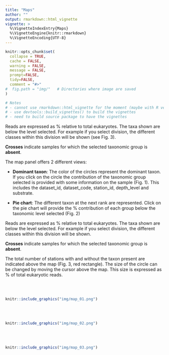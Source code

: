 ```yaml
---
title: "Maps"
author: ""
output: rmarkdown::html_vignette
vignette: >
  %\VignetteIndexEntry{Maps}
  %\VignetteEngine{knitr::rmarkdown}
  %\VignetteEncoding{UTF-8}
---
```


```r
knitr::opts_chunk$set(
  collapse = TRUE,
  cache = FALSE,
  warning = FALSE,
  message = FALSE,
  prompt=FALSE,
  tidy=FALSE,
  comment = "#>" 
#  fig.path = "img/"   # Directories where image are saved
)

# Notes
# - cannot use rmarkdown::html_vignette for the moment (maybe with R version 4.0)
# - use devtools::build_vignettes() to build the vignettes
# - need to build source package to have the vignettes
```

Reads are expressed as % relative to total eukaryotes.  The taxa shown are below the level selected.  For example if you select division, the different classes within this division will be shown (see Fig. 3).

**Crosses** indicate samples for which the selected taxonomic group is **absent**.

The map panel offers 2 different views:

* **Dominant taxon**: The color of the circles represent the dominant taxon.  If you click on the circle the contribution of the taxonomic group selected is provided with some information on the sample (Fig. 1). This includes the dataset_id, dataset_code, station_id, depth_level and substrate.

* **Pie chart**: The different taxon at the next rank are represented.  Click on the pie chart will provide the % contribution of each group below the taxonomic level selected (Fig. 2)

Reads are expressed as % relative to total eukaryotes.  The taxa shown are below the level selected.  For example if you select division, the different classes within this division will be shown.

**Crosses** indicate samples for which the selected taxonomic group is **absent**.

The total number of stations with and without the taxon present are indicated above the map (Fig. 3, red rectangle). The size of the circle can be changed by moving the cursor above the map.  This size is expressed as % of total eukaryotic reads.

<br />
<br />
```r
knitr::include_graphics("img/map_01.png")
```
<br />
<br />
```r
knitr::include_graphics("img/map_02.png")
```


<br />
<br />
```r
knitr::include_graphics("img/map_03.png")
```